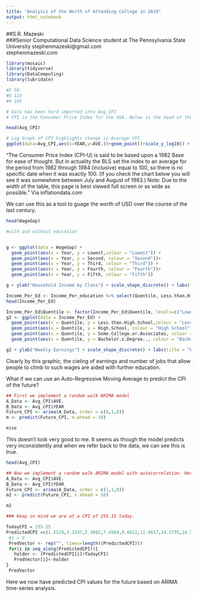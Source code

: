 ```yaml
---
title: "Analysis of the Worth of Attending College in 2019"
output: html_notebook
---
```


##S.R. Mazeski <br /> 
###Senior Computational Data Science student at The Pennsylvania State University
stephenmazeski@gmail.com <br /> 
stephenmazeski.com



```r
library(mosaic)
library(tidyverse)
library(DataComputing)
library(lubridate)

#F 50
#G 123
#H 105

```

```r
# Data has been hard imported into Avg_CPI
# CPI is the Consumer Price Index for the USA. Below is the head of the data along with an explination of its importance in this analysis.

head(Avg_CPI)

```


```r
# Log Graph of CPI highlights change in Average CPI.
ggplot(data=Avg_CPI,aes(x=YEAR,y=AVE.))+geom_point()+scale_y_log10() + geom_smooth() + labs(title = "US Avg CPI History", caption = "Based on data from inflationdata.com")

```
"The Consumer Price Index (CPI-U) is said to be based upon a 1982 Base for ease of thought. But in actuality the BLS set the index to an average for the period from 1982 through 1984 (inclusive) equal to 100, so there is no specific date when it was exactly 100. (If you check the chart below you will see it was somewhere between July and August of 1983.)
Note: Due to the width of the table, this page is best viewed full screen or as wide as possible." Via inflationdata.com

We can use this as a tool to guage the worth of USD over the course of the last century.
```r
head(WageGap)
```
```r
#with and without education


g <- ggplot(data = WageGap) + 
  geom_point(aes(x = Year, y = Lowest,colour = "Lowest")) +
  geom_point(aes(x = Year, y = Second, colour = "Second"))+
  geom_point(aes(x = Year, y = Third, colour = "Third")) +
  geom_point(aes(x = Year, y = Fourth, colour = "Fourth"))+
  geom_point(aes(x = Year, y = Fifth, colour = "Fifth"))

g + ylab("Household Income by Class") + scale_shape_discrete() + labs(title = "Wages by Five Distinct Classes in the US", caption = "Based on data from The US Census Bureau")+ scale_color_discrete(breaks=c("Fifth", "Fourth", "Third", "Second", "Lowest"))
```

```r
Income_Per_Ed <- Income_Per_education %>% select(Quentile, Less.than.High.School, High.School, Some.College.or.Associates, Bachelor.s.Degree..)
head(Income_Per_Ed)

```

```r
Income_Per_Ed$Quentile <- factor(Income_Per_Ed$Quentile, levels=c("Lowest", "Second", "Third", "Fourth", "Fifth"))
g2 <- ggplot(data = Income_Per_Ed) + 
  geom_point(aes(x = Quentile, y = Less.than.High.School,colour = "Less than HS")) +
  geom_point(aes(x = Quentile, y = High.School, colour = "High School"))+
  geom_point(aes(x = Quentile, y = Some.College.or.Associates, colour = "Some College/Associates")) +
  geom_point(aes(x = Quentile, y = Bachelor.s.Degree.., colour = "Bachelors Degree +"))

g2 + ylab("Weekly Earnings") + scale_shape_discrete() + labs(title = "Earnings Described by Education Level", caption = "Based on data from The bls.gov")+ scale_color_discrete(breaks=c("Less than HS", "High School", "Some College/Associates", "Bachelors Degree +"))


```

Clearly by this graphic, the cieling of earnings and number of jobs that allow people to climb to such wages are aided with further education.



What if we can use an Auto-Regressive Moving Average to predict the CPI of the future?
```r
## First we implement a random walk ARIMA model
A_Data <- Avg_CPI$AVE.
B_Data <- Avg_CPI$YEAR
Future_CPI <- arima(A_Data, order = c(0,1,0))
m <- predict(Future_CPI, n.ahead = 10)
```

```r
m$se

```

This doesn't look very good to me. It seems as though the model predicts very inconsistently and when we refer back to the data, we can see this is true.

```r
head(Avg_CPI)

```
```r
## Now we implement a random walk ARIMA model with autocorrelation. Here we lag by 1 and autocorrect in order to create a more likely model.
A_Data <- Avg_CPI$AVE.
B_Data <- Avg_CPI$YEAR
Future_CPI <- arima(A_Data, order = c(1,1,0))
m2 <- predict(Future_CPI, n.ahead = 10)
```


```r
m2

```


```r
### Keep in mind we are at a CPI of 255.15 today.

TodayCPI = 255.15
PredictedCPI =c(1.5528,3.3147,5.3092,7.4504,9.6822,11.9657,14.2735,16.5855,18.8872,21.1679)
 #i = 0
 PredVector <- rep("", times=length((PredictedCPI)))
 for(i in seq_along(PredictedCPI)){
   holder <- (PredictedCPI[i]+TodayCPI)
   PredVector[i]<-holder
}
 PredVector
```

Here we now have predicted CPI values for the future based on ARIMA time-series analysis.





